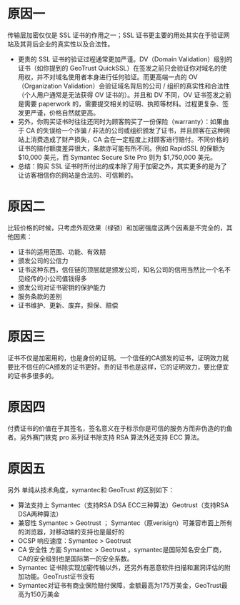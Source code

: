 # 原因一
传输层加密仅仅是 SSL 证书的作用之一；SSL 证书更主要的用处其实在于验证网站及其背后企业的真实性以及合法性。

* 更贵的 SSL 证书的验证过程通常更加严谨。DV（Domain Validation）级别的证书（如你提到的 GeoTrust QuickSSL）在签发之前只会验证你对域名的使用权，并不对域名使用者本身进行任何验证。而更高端一点的 OV（Organization Validation）会验证域名背后的公司 / 组织的真实性和合法性（个人用户通常是无法获得 OV 证书的）。并且和 DV 不同，OV 证书签发之前是需要 paperwork 的，需要提交相关的证明、执照等材料。过程更复杂、签发更严谨，价格自然就更高。
* 另外，你购买证书时往往还同时为顾客购买了一份保险（warranty）：如果由于 CA 的失误给一个诈骗 / 非法的公司或组织颁发了证书，并且顾客在这种网站上消费造成了财产损失，CA 会在一定程度上对顾客进行赔付。不同价格的证书的赔付额度差异很大，条款亦可能有所不同。例如 RapidSSL 的保额为 $10,000 美元，而 Symantec Secure Site Pro 则为 $1,750,000 美元。
* 总结：购买 SSL 证书时所付出的成本除了用于加密之外，其实更多的是为了让访客相信你的网站是合法的、可信赖的。

# 原因二
比较价格的时候，只考虑外观效果（绿锁）和加密强度这两个因素是不完全的，其他因素：

* 证书的适用范围、功能、有效期
* 颁发公司的公信力
* 证书这种东西，信任链的顶层就是颁发公司，知名公司的信用当然比一个名不见经传的小公司值钱得多
* 颁发公司对证书密钥的保护能力
* 服务条款的差别
* 证书维护、更新、废弃，担保、赔偿

# 原因三
证书不仅是加密用的，也是身份的证明。一个信任的CA颁发的证书，证明效力就要比不信任的CA颁发的证书更好。贵的证书也是这样，它的证明效力，要比便宜的证书多很多的。

# 原因四
付费证书的价值在于其签名，签名意义在于标示你是可信的服务方而非伪造的钓鱼者。另外赛门铁克 pro 系列证书除支持 RSA 算法外还支持 ECC 算法。

# 原因五
另外 单纯从技术角度，symantec和 GeoTrust 的区别如下：

* 算法支持上 Symantec（支持RSA DSA ECC三种算法）Geotrust（支持RSA DSA两种算法）
* 兼容性 Symantec > Geotrust ； Symantec（原verisign）可兼容市面上所有的浏览器，对移动端的支持也是最好的
* OCSP 响应速度：Symantec > Geotrust  
* CA 安全性 方面  Symantec > Geotrust  ，symantec是国际知名安全厂商，CA的安全级别也是国际第一的安全系数。
* Symantec 证书除实现加密传输以外，还另外有恶意软件扫描和漏洞评估的附加功能。GeoTrust证书没有
* Symantec对证书有商业保险赔付保障，金额最高为175万美金，GeoTrust最高为150万美金